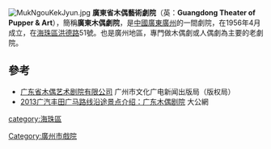 {{unreferenced|time=2016-03-22T05:21:14+00:00}}
[[File:MukNgouKekJyun.jpg|thumb]]
'''廣東省木偶藝術劇院'''（英：'''Guangdong Theater of Pupper & Art'''），簡稱'''廣東木偶劇院'''，是[[中華人民共和國|中國]][[廣東|廣東]][[廣州|廣州]]的一間劇院，在1956年4月成立，在[[海珠區|海珠區]][[洪德路_(廣州)|洪德路]]51號。也是廣州地區，專門做木偶劇或人偶劇為主要的老劇院。

==參考==
* [http://www.xwgd.gov.cn/xwgd/News.shtml?p5=114024 广东省木偶艺术剧院有限公司] 广州市文化广电新闻出版局（版权局）
* [http://sports.takungpao.com/mult/q/2013/1106/2019131.html 2013广汽丰田广马路线沿途景点介绍：广东木偶剧院] {{Wayback|url=http://sports.takungpao.com/mult/q/2013/1106/2019131.html |date=20190930215838 }} 大公網

[[Category:廣州市戲院|Category:廣州市戲院]]
[[category:海珠區|category:海珠區]]
